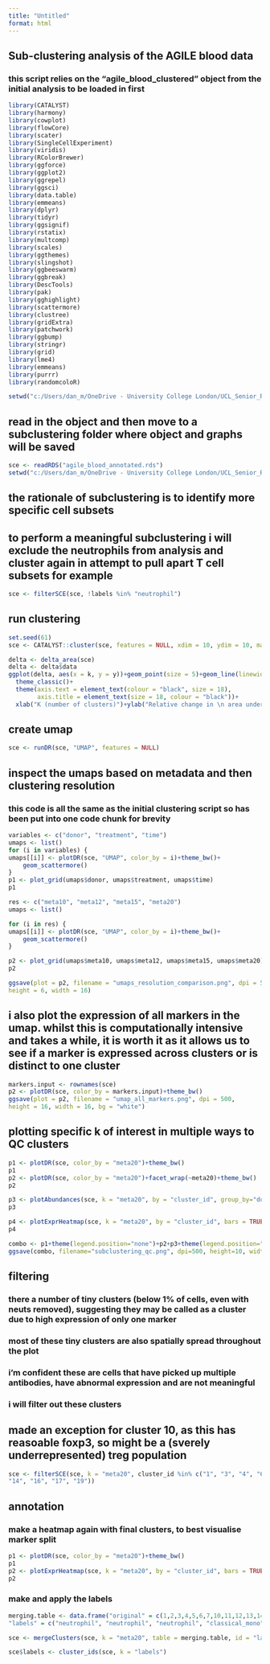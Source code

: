```yaml
---
title: "Untitled"
format: html
---
```


## Sub-clustering analysis of the AGILE blood data
### this script relies on the "agile_blood_clustered" object from the initial analysis to be loaded in first

```r
library(CATALYST)
library(harmony)
library(cowplot)
library(flowCore)
library(scater)
library(SingleCellExperiment)
library(viridis)
library(RColorBrewer)
library(ggforce)
library(ggplot2)
library(ggrepel)
library(ggsci)
library(data.table)
library(emmeans)
library(dplyr)
library(tidyr)
library(ggsignif)
library(rstatix)
library(multcomp)
library(scales)
library(ggthemes)
library(slingshot)
library(ggbeeswarm)
library(ggbreak)
library(DescTools)
library(pak)
library(gghighlight)
library(scattermore)
library(clustree)
library(gridExtra)
library(patchwork)
library(ggbump)
library(stringr)
library(grid)
library(lme4)
library(emmeans)
library(purrr)
library(randomcoloR)
```
```r
setwd("c:/Users/dan_m/OneDrive - University College London/UCL_Senior_Research_Fellow/AGILE/Blood")
```

## read in the object and then move to a subclustering folder where object and graphs will be saved
```r
sce <- readRDS("agile_blood_annotated.rds")
setwd("c:/Users/dan_m/OneDrive - University College London/UCL_Senior_Research_Fellow/AGILE/Blood/sub_clustering")
```

## the rationale of subclustering is to identify more specific cell subsets
## to perform a meaningful subclustering i will exclude the neutrophils from analysis and cluster again in attempt to pull apart T cell subsets for example
```r
sce <- filterSCE(sce, !labels %in% "neutrophil")
```

## run clustering
```r
set.seed(61)
sce <- CATALYST::cluster(sce, features = NULL, xdim = 10, ydim = 10, maxK = 30, verbose = T, seed = 61)

delta <- delta_area(sce)
delta <- delta$data
ggplot(delta, aes(x = k, y = y))+geom_point(size = 5)+geom_line(linewidth = 1.5)+
  theme_classic()+
  theme(axis.text = element_text(colour = "black", size = 18), 
        axis.title = element_text(size = 18, colour = "black"))+
  xlab("K (number of clusters)")+ylab("Relative change in \n area under CDF curve")
```

## create umap
```r
sce <- runDR(sce, "UMAP", features = NULL)
```

## inspect the umaps based on metadata and then clustering resolution
### this code is all the same as the initial clustering script so has been put into one code chunk for brevity
```r
variables <- c("donor", "treatment", "time")
umaps <- list()
for (i in variables) {
umaps[[i]] <- plotDR(sce, "UMAP", color_by = i)+theme_bw()+
    geom_scattermore()
} 
p1 <- plot_grid(umaps$donor, umaps$treatment, umaps$time)
p1

res <- c("meta10", "meta12", "meta15", "meta20")
umaps <- list()

for (i in res) {
umaps[[i]] <- plotDR(sce, "UMAP", color_by = i)+theme_bw()+
    geom_scattermore()
} 

p2 <- plot_grid(umaps$meta10, umaps$meta12, umaps$meta15, umaps$meta20)
p2

ggsave(plot = p2, filename = "umaps_resolution_comparison.png", dpi = 500,
height = 6, width = 16)
```

## i also plot the expression of all markers in the umap. whilst this is computationally intensive and takes a while, it is worth it as it allows us to see if a marker is expressed across clusters or is distinct to one cluster
```r
markers.input <- rownames(sce)
p2 <- plotDR(sce, color_by = markers.input)+theme_bw()
ggsave(plot = p2, filename = "umap_all_markers.png", dpi = 500,
height = 16, width = 16, bg = "white")
```

## plotting specific k of interest in multiple ways to QC clusters
```r
p1 <- plotDR(sce, color_by = "meta20")+theme_bw()
p1
p2 <- plotDR(sce, color_by = "meta20")+facet_wrap(~meta20)+theme_bw()
p2

p3 <- plotAbundances(sce, k = "meta20", by = "cluster_id", group_by="donor")
p3

p4 <- plotExprHeatmap(sce, k = "meta20", by = "cluster_id", bars = TRUE, perc = TRUE)
p4

combo <- p1+theme(legend.position="none")+p2+p3+theme(legend.position="none")+plot_layout(ncol=3)
ggsave(combo, filename="subclustering_qc.png", dpi=500, height=10, width = 20)
```

## filtering
### there a number of tiny clusters (below 1% of cells, even with neuts removed), suggesting they may be called as a cluster due to high expression of only one marker
### most of these tiny clusters are also spatially spread throughout the plot
### i'm confident these are cells that have picked up multiple antibodies, have abnormal expression and are not meaningful
### i will filter out these clusters
## made an exception for cluster 10, as this has reasoable foxp3, so might be a (sverely underrepresented) treg population
```r
sce <- filterSCE(sce, k = "meta20", cluster_id %in% c("1", "3", "4", "6", "8", "9", "10", "11",
"14", "16", "17", "19"))
```

## annotation
### make a heatmap again with final clusters, to best visualise marker split
```r
p1 <- plotDR(sce, color_by = "meta20")+theme_bw()
p1
p2 <- plotExprHeatmap(sce, k = "meta20", by = "cluster_id", bars = TRUE, perc = TRUE)
p2
```

### make and apply the labels
```r
merging.table <- data.frame("original" = c(1,2,3,4,5,6,7,10,11,12,13,14,15,16,17,18,19,20), 
"labels" = c("neutrophil", "neutrophil", "neutrophil", "classical_mono", "neutrophil", "neutrophil", "NK", "CD4+T", "CD4+T", "T", "CD8+T", "non_classical_mono", "classical_mono", "DC", "DC", "CD4+T","CD8+T","B"))

sce <- mergeClusters(sce, k = "meta20", table = merging.table, id = "labels", overwrite = T)

sce$labels <- cluster_ids(sce, k = "labels")
```